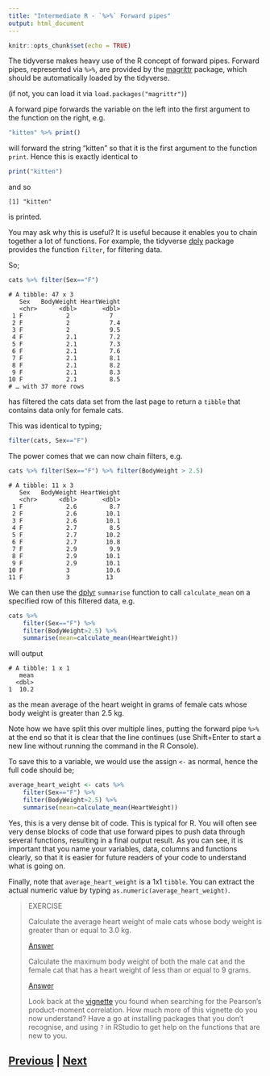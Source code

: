 ```yaml
---
title: "Intermediate R - `%>%` Forward pipes"
output: html_document
---
```


```r
knitr::opts_chunk$set(echo = TRUE)
```

The tidyverse makes heavy use of the R concept of 
forward pipes. Forward pipes, represented via `%>%`,
are provided by the 
[magrittr](https://cran.r-project.org/web/packages/magrittr/vignettes/magrittr.html)
package, which should be automatically loaded by the tidyverse.

(if not, you can load it via `load.packages("magrittr")`)

A forward pipe forwards the variable on the left into
the first argument to the function on the right, e.g.

```R
"kitten" %>% print()
```

will forward the string "kitten" so that it is the first 
argument to the function `print`. Hence this is exactly
identical to

```R
print("kitten")
```

and so

```
[1] "kitten"
```

is printed.

You may ask why this is useful? It is useful because it enables
you to chain together a lot of functions. For example, the 
tidyverse [dply](https://dplyr.tidyverse.org) package
provides the function `filter`, for filtering data.

So;

```R
cats %>% filter(Sex=="F")
```

```
# A tibble: 47 x 3
   Sex   BodyWeight HeartWeight
   <chr>      <dbl>       <dbl>
 1 F            2           7  
 2 F            2           7.4
 3 F            2           9.5
 4 F            2.1         7.2
 5 F            2.1         7.3
 6 F            2.1         7.6
 7 F            2.1         8.1
 8 F            2.1         8.2
 9 F            2.1         8.3
10 F            2.1         8.5
# … with 37 more rows
```

has filtered the cats data set from the last page to return
a `tibble` that contains data only for female cats.

This was identical to typing;

```R
filter(cats, Sex=="F")
```

The power comes that we can now chain filters, e.g.

```R
cats %>% filter(Sex=="F") %>% filter(BodyWeight > 2.5)
```

```
# A tibble: 11 x 3
   Sex   BodyWeight HeartWeight
   <chr>      <dbl>       <dbl>
 1 F            2.6         8.7
 2 F            2.6        10.1
 3 F            2.6        10.1
 4 F            2.7         8.5
 5 F            2.7        10.2
 6 F            2.7        10.8
 7 F            2.9         9.9
 8 F            2.9        10.1
 9 F            2.9        10.1
10 F            3          10.6
11 F            3          13  
```

We can then use the [dplyr](https://dplyr.tidyverse.org) 
`summarise` function to call `calculate_mean` on a specified
row of this filtered data, e.g.

```R
cats %>% 
    filter(Sex=="F") %>% 
    filter(BodyWeight>2.5) %>% 
    summarise(mean=calculate_mean(HeartWeight))
```

will output

```
# A tibble: 1 x 1
   mean
  <dbl>
1  10.2
```

as the mean average of the heart weight in grams of female cats whose
body weight is greater than 2.5 kg.

Note how we have split this over multiple lines, putting
the forward pipe `%>%` at the end so that it is clear that the line continues
(use Shift+Enter to start a new line without running the command in the
R Console).

To save this to a variable, we would use the assign `<-` as normal, 
hence the full code should be;

```R
average_heart_weight <- cats %>%
    filter(Sex=="F") %>%
    filter(BodyWeight>2.5) %>%
    summarise(mean=calculate_mean(HeartWeight))
```

Yes, this is a very dense bit of code. This is typical for R. You will 
often see very dense blocks of code that use forward pipes to push
data through several functions, resulting in a final output result.
As you can see, it is important that you name your variables, data,
columns and functions clearly, so that it is easier for future 
readers of your code to understand what is going on. 

Finally, note that `average_heart_weight` is a 1x1 `tibble`. You can extract
the actual numeric value by typing `as.numeric(average_heart_weight)`.

> EXERCISE
>
> Calculate the average heart weight of male cats whose
> body weight is greater than or equal to 3.0 kg.
>
> [Answer](magrittr_answer01.html)
>
> Calculate the maximum body weight of both the male cat
> and the female cat that has a heart weight of less than
> or equal to 9 grams.
>
> [Answer](magrittr_answer02.html)
>
> Look back at the [vignette](https://cran.r-project.org/web/packages/broom/vignettes/broom_and_dplyr.html)
> you found when searching for the Pearson's product-moment correlation.
> How much more of this vignette do you now understand? 
> Have a go at installing packages that you don't recognise, and 
> using `?` in RStudio to get help on the functions that are new to you.

## [Previous](tidyverse.html) | [Next](summary.html)
